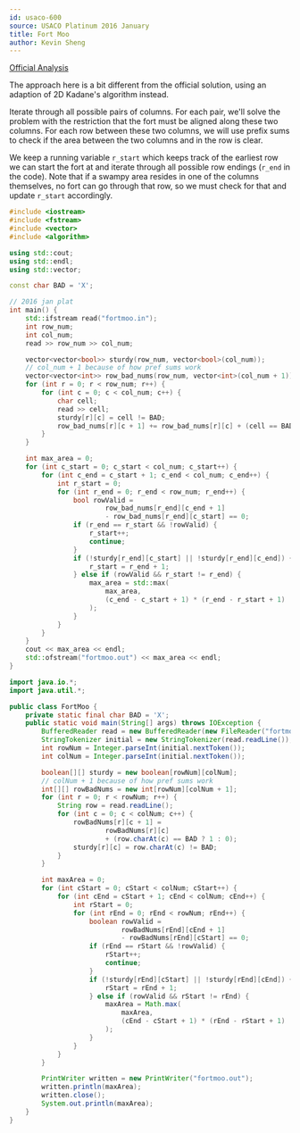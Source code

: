 ```yaml
---
id: usaco-600
source: USACO Platinum 2016 January
title: Fort Moo
author: Kevin Sheng
---
```


[Official Analysis](http://www.usaco.org/current/data/sol_fortmoo_platinum_jan16.html)

The approach here is a bit different from the official solution, using an adaption of 2D Kadane's algorithm instead.

Iterate through all possible pairs of columns. For each pair, we'll solve the problem with the restriction that the fort must be aligned along these two columns. For each row between these two columns, we will use prefix sums to check if the area between the two columns and in the row is clear.

We keep a running variable $\texttt{r\_{start}}$ which keeps track of the earliest row we can start the fort at and iterate through all possible row endings ($\texttt{r\_{end}}$ in the code). Note that if a swampy area resides in one of the columns themselves, no fort can go through that row, so we must check for that and update $\texttt{r\_{start}}$ accordingly.

<LanguageSection>

<CPPSection>

```cpp
#include <iostream>
#include <fstream>
#include <vector>
#include <algorithm>

using std::cout;
using std::endl;
using std::vector;

const char BAD = 'X';

// 2016 jan plat
int main() {
	std::ifstream read("fortmoo.in");
	int row_num;
	int col_num;
	read >> row_num >> col_num;

	vector<vector<bool>> sturdy(row_num, vector<bool>(col_num));
	// col_num + 1 because of how pref sums work
	vector<vector<int>> row_bad_nums(row_num, vector<int>(col_num + 1));
	for (int r = 0; r < row_num; r++) {
		for (int c = 0; c < col_num; c++) {
			char cell;
			read >> cell;
			sturdy[r][c] = cell != BAD;
			row_bad_nums[r][c + 1] += row_bad_nums[r][c] + (cell == BAD);
		}
	}

	int max_area = 0;
	for (int c_start = 0; c_start < col_num; c_start++) {
		for (int c_end = c_start + 1; c_end < col_num; c_end++) {
			int r_start = 0;
			for (int r_end = 0; r_end < row_num; r_end++) {
				bool rowValid =
						row_bad_nums[r_end][c_end + 1]
						- row_bad_nums[r_end][c_start] == 0;
				if (r_end == r_start && !rowValid) {
					r_start++;
					continue;
				}
				if (!sturdy[r_end][c_start] || !sturdy[r_end][c_end]) {
					r_start = r_end + 1;
				} else if (rowValid && r_start != r_end) {
					max_area = std::max(
						max_area,
						(c_end - c_start + 1) * (r_end - r_start + 1)
					);
				}
			}
		}
	}
	cout << max_area << endl;
	std::ofstream("fortmoo.out") << max_area << endl;
}
```

</CPPSection>

<JavaSection>

```java
import java.io.*;
import java.util.*;

public class FortMoo {
	private static final char BAD = 'X';
	public static void main(String[] args) throws IOException {
		BufferedReader read = new BufferedReader(new FileReader("fortmoo.in"));
		StringTokenizer initial = new StringTokenizer(read.readLine());
		int rowNum = Integer.parseInt(initial.nextToken());
		int colNum = Integer.parseInt(initial.nextToken());

		boolean[][] sturdy = new boolean[rowNum][colNum];
		// colNum + 1 because of how pref sums work
		int[][] rowBadNums = new int[rowNum][colNum + 1];
		for (int r = 0; r < rowNum; r++) {
			String row = read.readLine();
			for (int c = 0; c < colNum; c++) {
				rowBadNums[r][c + 1] =
						rowBadNums[r][c]
						+ (row.charAt(c) == BAD ? 1 : 0);
				sturdy[r][c] = row.charAt(c) != BAD;
			}
		}

		int maxArea = 0;
		for (int cStart = 0; cStart < colNum; cStart++) {
			for (int cEnd = cStart + 1; cEnd < colNum; cEnd++) {
				int rStart = 0;
				for (int rEnd = 0; rEnd < rowNum; rEnd++) {
					boolean rowValid =
							rowBadNums[rEnd][cEnd + 1]
							- rowBadNums[rEnd][cStart] == 0;
					if (rEnd == rStart && !rowValid) {
						rStart++;
						continue;
					}
					if (!sturdy[rEnd][cStart] || !sturdy[rEnd][cEnd]) {
						rStart = rEnd + 1;
					} else if (rowValid && rStart != rEnd) {
						maxArea = Math.max(
							maxArea,
							(cEnd - cStart + 1) * (rEnd - rStart + 1)
						);
					}
				}
			}
		}

		PrintWriter written = new PrintWriter("fortmoo.out");
		written.println(maxArea);
		written.close();
		System.out.println(maxArea);
	}
}
```

</JavaSection>

</LanguageSection>
